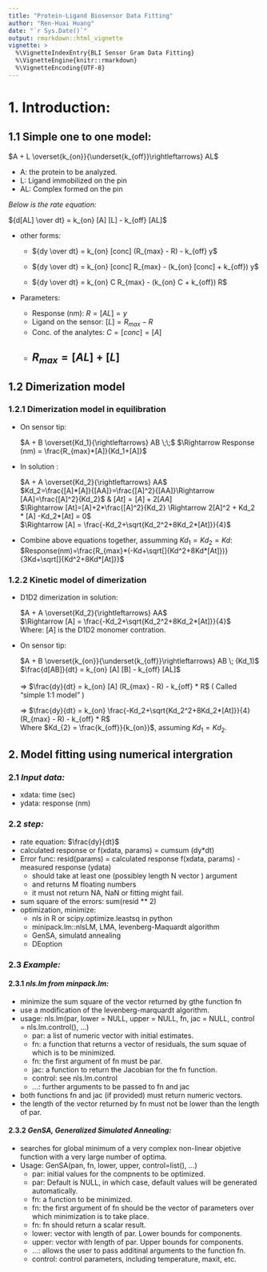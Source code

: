 ```yaml
---
title: "Protein-Ligand Biosensor Data Fitting"
author: "Ren-Huai Huang"
date: "`r Sys.Date()`"
output: rmarkdown::html_vignette
vignette: >
  %\VignetteIndexEntry{BLI Sensor Gram Data Fitting}
  %\VignetteEngine{knitr::rmarkdown}
  %\VignetteEncoding{UTF-8}
---
```


# 1. Introduction: 
## 1.1 Simple one to one model:  

$A + L \overset{k_{on}}{\underset{k_{off}}\rightleftarrows} AL$  

* A: the protein to be analyzed. 
* L: Ligand immobilized on the pin
* AL: Complex formed on the pin

*Below is the rate equation:*    

${d[AL] \over dt} = k_{on}  [A]  [L] - k_{off}  [AL]$

* other forms: 

    + ${dy \over dt} = k_{on} [conc] (R_{max} - R) - k_{off}  y$  

    + ${dy \over dt} = k_{on} [conc] R_{max} - (k_{on} [conc] + k_{off})  y$ 

    + ${dy \over dt} = k_{on} C R_{max} - (k_{on} C + k_{off})  R$ 

* Parameters:

    + Response (nm): $R = [AL] = y$    
    + Ligand on the sensor: $[L] = R_{max} - R$  
    + Conc. of the analytes: $C = [conc] = [A]$  
    + $R_{max} = [AL] + [L]$  
-----

## 1.2 Dimerization model 
### 1.2.1 Dimerization model in equilibration

<ul>    
<li>On sensor tip:</li>      
  $A + B \overset{Kd_1}{\rightleftarrows} AB \;\;$   $\Rightarrow Response (nm) = \frac{R_{max}*[A]}{Kd_1+[A]}$   

<li>In solution :</li>     
  $A + A \overset{Kd_2}{\rightleftarrows} AA$  
  $Kd_2=\frac{[A]*[A]}{[AA]}=\frac{[A]^2}{[AA]}\Rightarrow [AA]=\frac{[A]^2}{Kd_2}$ & $[At] = [A] + 2[AA]$    
  $\Rightarrow [At]=[A]+2*\frac{[A]^2}{Kd_2} \Rightarrow 2[A]^2 + Kd_2 * [A] -Kd_2*[At] = 0$     
  $\Rightarrow [A] = \frac{-Kd_2+\sqrt{Kd_2^2+8Kd_2*[At]}}{4}$  

<li>Combine above equations together, assumming $Kd_1 = Kd_2 = Kd$:</li>   
  $Response(nm)=\frac{R_{max}*(-Kd+\sqrt[]{Kd^2+8Kd*[At]})}{3Kd+\sqrt[]{Kd^2+8Kd*[At]}}$     
</ul>    


### 1.2.2 Kinetic model of dimerization
<ul>
<li>D1D2 dimerization in solution: </li>     
  $A + A \overset{Kd_2}{\rightleftarrows} AA$   
  $\Rightarrow [A] = \frac{-Kd_2+\sqrt{Kd_2^2+8Kd_2*[At]}}{4}$     
  Where: $[A]$ is the D1D2 monomer contration.   
  
<li>On sensor tip: </li>
     
  $A + B \overset{k_{on}}{\underset{k_{off}}\rightleftarrows} AB \; (Kd_1)$    
  $\frac{d[AB]}{dt} = k_{on} [A] [B] - k_{off} [AL]$  <br/>  
  $\Rightarrow$
   $\frac{dy}{dt} = k_{on} [A] (R_{max} - R) - k_{off} * R$      ( Called "simple 1:1 model" )
  
  $\Rightarrow$
   $\frac{dy}{dt} = k_{on} \frac{-Kd_2+\sqrt{Kd_2^2+8Kd_2*[At]}}{4} (R_{max} - R) - k_{off} * R$  
   Where $Kd_{2} = \frac{k_{off}}{k_{on}}$, assuming $Kd_1 = Kd_2$. 
   
</ul>  

</font>

## 2. Model fitting using numerical intergration

### 2.1 *Input data: *

* xdata: time (sec)
* ydata: response (nm)

### 2.2 *step:*    

* rate equation: $\frac{dy}{dt}$    
* calculated response or f(xdata, params) = cumsum (dy*dt)   
* Error func: resid(params) = calculated response f(xdata, params) - measured response (ydata)  
    + should take at least one (possibley length N vector ) argument 
    + and returns M floating numbers
    + it must not return NA, NaN or fitting might fail. 
* sum square of the errors: sum(resid ** 2)    
* optimization, minimize:    
    + nls in R or scipy.optimize.leastsq in python    
    + minipack.lm::nlsLM, LMA,  levenberg-Maquardt algorithm    
    + GenSA, simulatd annealing    
    + DEoption    

### 2.3 *Example:* 
#### 2.3.1 *nls.lm from minpack.lm:*         
+ minimize the sum square of the vector returned by gthe function fn     
+ use a modification of the levenberg-marquardt algorithm.     
+ usage: nls.lm(par, lower = NULL, upper = NULL, fn, jac = NULL, 
    control = nls.lm.control(), ...)
    - par: a list of numeric vector with initial estimates. 
    - fn: a function that returns a vector of residuals, the sum squae of which is to be minimized.  
    - fn: the first argument of fn must be par. 
    - jac: a function to return the Jacobian for the fn function. 
    - control: see nls.lm.control
    - ...: further arguments to be passed to fn and jac
+ both functions fn and jac (if provided) must return numeric vectors. 
+ the length of the vector returned by fn must not be lower than the length of par. 

#### 2.3.2 *GenSA, Generalized Simulated Annealing:*   

+ searches for global minimum of a very complex non-linear objetive function with a very large number of optima. 
+ Usage: GenSA(pan, fn, lower, upper, control=list(), ...)
    - par: initial values for the compnents to be optimized.   
    - par: Default is NULL, in which case, default values will be generated automatically.   
    - fn: a function to be minimized.     
    - fn: the first argument of fn should be the vector of parameters over which minimization is to take place.   
    - fn: fn should return a scalar result.     
    - lower: vector with length of par. Lower bounds for components.     
    - upper: vector with length of par. Upper bounds for components.     
    - ...: allows the user to pass additinal arguments to the function fn. 
    - control: control parameters, including temperature, maxit, etc.
